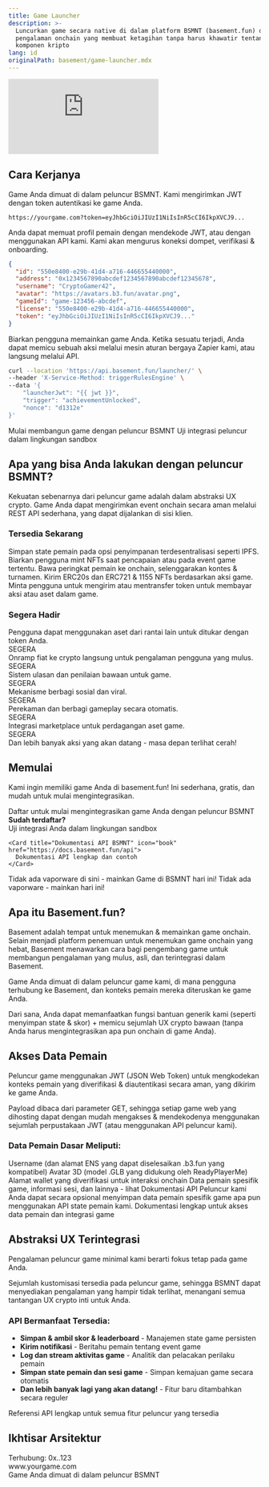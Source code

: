 ```yaml
---
title: Game Launcher
description: >-
  Luncurkan game secara native di dalam platform BSMNT (basement.fun) dan bangun
  pengalaman onchain yang membuat ketagihan tanpa harus khawatir tentang
  komponen kripto
lang: id
originalPath: basement/game-launcher.mdx
---
```

<iframe
   className="w-full aspect-video rounded-xl mb-6"
    src="https://customer-gg6qs7nm5ue94t64.cloudflarestream.com/2d9ba30a3b59f1a167734b21d57005b6/iframe?poster=https%3A%2F%2Fcustomer-gg6qs7nm5ue94t64.cloudflarestream.com%2F2d9ba30a3b59f1a167734b21d57005b6%2Fthumbnails%2Fthumbnail.jpg%3Ftime%3D%26height%3D600"
    title="Dasbor Pengembang Basement.fun"
    frameBorder="0"
  allow="accelerometer; autoplay; clipboard-write; encrypted-media; gyroscope; picture-in-picture"
  allowFullScreen
  ></iframe>


## Cara Kerjanya

<Steps>
<Step title="Load" icon="download">
  Game Anda dimuat di dalam peluncur BSMNT. Kami mengirimkan JWT dengan token autentikasi ke game Anda.
  
  ```text Contoh URL
  https://yourgame.com?token=eyJhbGciOiJIUzI1NiIsInR5cCI6IkpXVCJ9...
  ```
</Step>

<Step title="Auth" icon="key">
  Anda dapat memuat profil pemain dengan mendekode JWT, atau dengan menggunakan API kami. Kami akan mengurus koneksi dompet, verifikasi & onboarding.
  
  ```json Profil Pemain
  {
    "id": "550e8400-e29b-41d4-a716-446655440000",
    "address": "0x1234567890abcdef1234567890abcdef12345678",
    "username": "CryptoGamer42",
    "avatar": "https://avatars.b3.fun/avatar.png",
    "gameId": "game-123456-abcdef",
    "license": "550e8400-e29b-41d4-a716-446655440000",
    "token": "eyJhbGciOiJIUzI1NiIsInR5cCI6IkpXVCJ9..."
  }
  ```
</Step>

<Step title="Trigger" icon="bolt">
  Biarkan pengguna memainkan game Anda. Ketika sesuatu terjadi, Anda dapat memicu sebuah aksi melalui mesin aturan bergaya Zapier kami, atau langsung melalui API.
  
  ```bash Contoh API Trigger
  curl --location 'https://api.basement.fun/launcher/' \
  --header 'X-Service-Method: triggerRulesEngine' \
  --data '{
      "launcherJwt": "{{ jwt }}",
      "trigger": "achievementUnlocked",
      "nonce": "d1312e"
  }'
  ```
</Step>
</Steps>

<CardGroup cols={2}>
  <Card title="Daftar sebagai Pengembang" icon="user-plus" href="https://basement.fun/developer/signup" cta="Daftar Sekarang">
    Mulai membangun game dengan peluncur BSMNT
  </Card>
  
  <Card title="Playground Peluncur" icon="play" href="https://basement.fun/playground" cta="Coba Sekarang">
    Uji integrasi peluncur dalam lingkungan sandbox
  </Card>
</CardGroup>

## Apa yang bisa Anda lakukan dengan peluncur BSMNT?

Kekuatan sebenarnya dari peluncur game adalah dalam abstraksi UX crypto. Game Anda dapat mengirimkan event onchain secara aman melalui REST API sederhana, yang dapat dijalankan di sisi klien.

### Tersedia Sekarang

<CardGroup cols={2}>
  <Card title="Simpan state ke IPFS" icon="database">
    Simpan state pemain pada opsi penyimpanan terdesentralisasi seperti IPFS.
  </Card>
  
  <Card title="Beli NFTs & Mint" icon="palette">
    Biarkan pengguna mint NFTs saat pencapaian atau pada event game tertentu.
  </Card>
  
  <Card title="Leaderboards Onchain" icon="trophy">
    Bawa peringkat pemain ke onchain, selenggarakan kontes & turnamen.
  </Card>
  
  <Card title="Terbitkan Tokens & NFTs" icon="coins">
    Kirim ERC20s dan ERC721 & 1155 NFTs berdasarkan aksi game.
  </Card>
  
  <Card title="Bayar dengan Tokens" icon="credit-card">
    Minta pengguna untuk mengirim atau mentransfer token untuk membayar aksi atau aset dalam game.
  </Card>
</CardGroup>

### Segera Hadir

<CardGroup cols={2}>
  <Card title="Tukar & Perdagangkan" icon="arrows-rotate">
    Pengguna dapat menggunakan aset dari rantai lain untuk ditukar dengan token Anda.
    <div style={{ marginTop: '8px' }}>
      <span style={{ backgroundColor: '#f59e0b', color: 'white', padding: '2px 6px', borderRadius: '12px', fontSize: '10px', fontWeight: 'bold' }}>SEGERA</span>
    </div>
  </Card>
  
  <Card title="Onramp Kartu Kredit" icon="credit-card">
    Onramp fiat ke crypto langsung untuk pengalaman pengguna yang mulus.
    <div style={{ marginTop: '8px' }}>
      <span style={{ backgroundColor: '#f59e0b', color: 'white', padding: '2px 6px', borderRadius: '12px', fontSize: '10px', fontWeight: 'bold' }}>SEGERA</span>
    </div>
  </Card>
  
  <Card title="Kumpulkan Ulasan" icon="star">
    Sistem ulasan dan penilaian bawaan untuk game.
    <div style={{ marginTop: '8px' }}>
      <span style={{ backgroundColor: '#f59e0b', color: 'white', padding: '2px 6px', borderRadius: '12px', fontSize: '10px', fontWeight: 'bold' }}>SEGERA</span>
    </div>
  </Card>
  
  <Card title="Bagikan Game Anda" icon="share">
    Mekanisme berbagi sosial dan viral.
    <div style={{ marginTop: '8px' }}>
      <span style={{ backgroundColor: '#f59e0b', color: 'white', padding: '2px 6px', borderRadius: '12px', fontSize: '10px', fontWeight: 'bold' }}>SEGERA</span>
    </div>
  </Card>
  
  <Card title="Rekam Gameplay" icon="video">
    Perekaman dan berbagi gameplay secara otomatis.
    <div style={{ marginTop: '8px' }}>
      <span style={{ backgroundColor: '#f59e0b', color: 'white', padding: '2px 6px', borderRadius: '12px', fontSize: '10px', fontWeight: 'bold' }}>SEGERA</span>
    </div>
  </Card>
  
  <Card title="Daftar NFTs" icon="store">
    Integrasi marketplace untuk perdagangan aset game.
    <div style={{ marginTop: '8px' }}>
      <span style={{ backgroundColor: '#f59e0b', color: 'white', padding: '2px 6px', borderRadius: '12px', fontSize: '10px', fontWeight: 'bold' }}>SEGERA</span>
    </div>
  </Card>
</CardGroup>

<Note>
Dan lebih banyak aksi yang akan datang - masa depan terlihat cerah!
</Note>

## Memulai

Kami ingin memiliki game Anda di basement.fun! Ini sederhana, gratis, dan mudah untuk mulai mengintegrasikan.

<Tabs>
<Tab title="Pengembang Game">
  <CardGroup cols={1}>
    <Card title="Daftar sebagai Pengembang" icon="user-plus" href="https://basement.fun/developer/signup" cta="Daftar Sekarang" horizontal>
      Daftar untuk mulai mengintegrasikan game Anda dengan peluncur BSMNT
    </Card>
  </CardGroup>
  
  <div style={{ marginTop: '16px' }}>
    <strong>Sudah terdaftar?</strong>
  </div>
  
  <CardGroup cols={2}>
    <Card title="Playground Peluncur Game" icon="play" href="https://basement.fun/playground">
      Uji integrasi Anda dalam lingkungan sandbox
    </Card>
    
    <Card title="Dokumentasi API BSMNT" icon="book" href="https://docs.basement.fun/api">
      Dokumentasi API lengkap dan contoh
    </Card>
  </CardGroup>
</Tab>

<Tab title="Pemain">
  <Card title="Lihat Peluncur BSMNT dalam Aksi" icon="gamepad-2" href="https://basement.fun/games" cta="Mainkan Game" horizontal>
    Tidak ada vaporware di sini - mainkan Game di BSMNT hari ini!
  </Card>
  
  <Note>
  Tidak ada vaporware - mainkan hari ini!
  </Note>
</Tab>
</Tabs>

## Apa itu Basement.fun?

Basement adalah tempat untuk menemukan & memainkan game onchain. Selain menjadi platform penemuan untuk menemukan game onchain yang hebat, Basement menawarkan cara bagi pengembang game untuk membangun pengalaman yang mulus, asli, dan terintegrasi dalam Basement.

Game Anda dimuat di dalam peluncur game kami, di mana pengguna terhubung ke Basement, dan konteks pemain mereka diteruskan ke game Anda.

Dari sana, Anda dapat memanfaatkan fungsi bantuan generik kami (seperti menyimpan state & skor) + memicu sejumlah UX crypto bawaan (tanpa Anda harus mengintegrasikan apa pun onchain di game Anda).

## Akses Data Pemain

Peluncur game menggunakan JWT (JSON Web Token) untuk mengkodekan konteks pemain yang diverifikasi & diautentikasi secara aman, yang dikirim ke game Anda.

Payload dibaca dari parameter GET, sehingga setiap game web yang dihosting dapat dengan mudah mengakses & mendekodenya menggunakan sejumlah perpustakaan JWT (atau menggunakan API peluncur kami).

### Data Pemain Dasar Meliputi:

<AccordionGroup>
<Accordion title="Username dan ENS">
  Username (dan alamat ENS yang dapat diselesaikan .b3.fun yang kompatibel)
</Accordion>

<Accordion title="Avatar 3D">
  Avatar 3D (model .GLB yang didukung oleh ReadyPlayerMe)
</Accordion>

<Accordion title="Alamat Wallet">
  Alamat wallet yang diverifikasi untuk interaksi onchain
</Accordion>

<Accordion title="Data Tambahan">
  Data pemain spesifik game, informasi sesi, dan lainnya - lihat Dokumentasi API Peluncur kami
</Accordion>
</AccordionGroup>

<Tip>
Anda dapat secara opsional menyimpan data pemain spesifik game apa pun menggunakan API state pemain kami.
</Tip>

<Card title="Jelajahi API Peluncur" icon="code" href="https://docs.basement.fun/api" cta="Lihat Dokumen" horizontal>
  Dokumentasi lengkap untuk akses data pemain dan integrasi game
</Card>

## Abstraksi UX Terintegrasi

Pengalaman peluncur game minimal kami berarti fokus tetap pada game Anda.

Sejumlah kustomisasi tersedia pada peluncur game, sehingga BSMNT dapat menyediakan pengalaman yang hampir tidak terlihat, menangani semua tantangan UX crypto inti untuk Anda.

### API Bermanfaat Tersedia:

- **Simpan & ambil skor & leaderboard** - Manajemen state game persisten
- **Kirim notifikasi** - Beritahu pemain tentang event game
- **Log dan stream aktivitas game** - Analitik dan pelacakan perilaku pemain  
- **Simpan state pemain dan sesi game** - Simpan kemajuan game secara otomatis
- **Dan lebih banyak lagi yang akan datang!** - Fitur baru ditambahkan secara reguler

<Card title="Jelajahi API Peluncur" icon="api" href="https://docs.basement.fun/api" cta="Lihat Dokumentasi" horizontal>
  Referensi API lengkap untuk semua fitur peluncur yang tersedia
</Card>

## Ikhtisar Arsitektur

<Frame caption="Alur Integrasi Peluncur Game">
  <div style={{ 
    padding: '20px', 
    backgroundColor: '#f8fafc', 
    border: '1px solid #e2e8f0', 
    borderRadius: '8px',
    textAlign: 'center',
    fontFamily: 'monospace'
  }}>
    <div style={{ marginBottom: '10px', color: '#64748b' }}>Terhubung: 0x..123</div>
    <div style={{ marginBottom: '10px', backgroundColor: '#007AFF', color: 'white', padding: '8px', borderRadius: '4px' }}>
      www.yourgame.com
    </div>
    <div style={{ fontSize: '14px', color: '#475569' }}>
      Game Anda dimuat di dalam peluncur BSMNT
    </div>
  </div>
</Frame>
